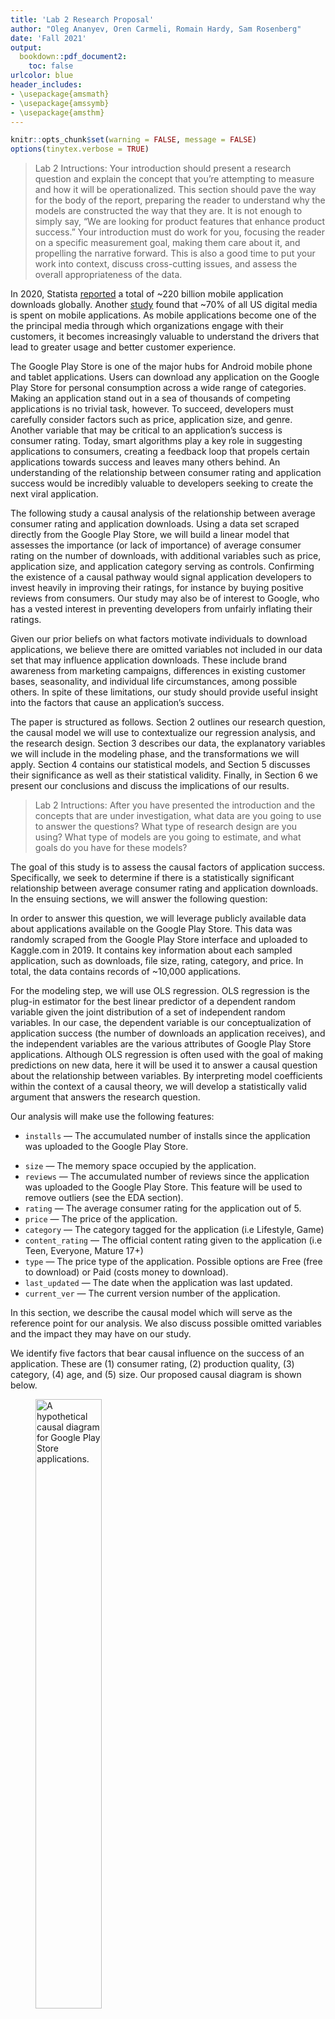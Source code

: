 ```yaml
---
title: 'Lab 2 Research Proposal'
author: "Oleg Ananyev, Oren Carmeli, Romain Hardy, Sam Rosenberg"
date: 'Fall 2021'
output:
  bookdown::pdf_document2: 
    toc: false
urlcolor: blue
header_includes:
- \usepackage{amsmath}
- \usepackage{amssymb}
- \usepackage{amsthm}
---
```


```r
knitr::opts_chunk$set(warning = FALSE, message = FALSE) 
options(tinytex.verbose = TRUE)
```

\tableofcontents

\section{Introduction}

>Lab 2 Intructions: Your introduction should present a research question and explain the concept that you're attempting to measure and how it will be operationalized. This section should pave the way for the body of the report, preparing the reader to understand why the models are constructed the way that they are. It is not enough to simply say, "We are looking for product features that enhance product success."  Your introduction must do work for you, focusing the reader on a specific measurement goal, making them care about it, and propelling the narrative forward. This is also a good time to put your work into context, discuss cross-cutting issues, and assess the overall appropriateness of the data.

\par

In 2020, Statista [reported](https://www.statista.com/statistics/271644/worldwide-free-and-paid-mobile-app-store-downloads/) a total of ~220 billion mobile application downloads globally. Another [study](https://buildfire.com/app-statistics/) found that ~70% of all US digital media is spent on mobile applications. As mobile applications become one of the the principal media through which organizations engage with their customers, it becomes increasingly valuable to understand the drivers that lead to greater usage and better customer experience.

\par
The Google Play Store is one of the major hubs for Android mobile phone and tablet applications. Users can download any application on the Google Play Store for personal consumption across a wide range of categories. Making an application stand out in a sea of thousands of competing applications is no trivial task, however. To succeed, developers must carefully consider factors such as price, application size, and genre. Another variable that may be critical to an application's success is consumer rating. Today, smart algorithms play a key role in suggesting applications to consumers, creating a feedback loop that propels certain applications towards success and leaves many others behind. An understanding of the relationship between consumer rating and application success would be incredibly valuable to developers seeking to create the next viral application.

\par
The following study a causal analysis of the relationship between average consumer rating and application downloads. Using a data set scraped directly from the Google Play Store, we will build a linear model that assesses the importance (or lack of importance) of average consumer rating on the number of downloads, with additional variables such as price, application size, and application category serving as controls. Confirming the existence of a causal pathway would signal application developers to invest heavily in improving their ratings, for instance by buying positive reviews from consumers. Our study may also be of interest to Google, who has a vested interest in preventing developers from unfairly inflating their ratings.

\par
Given our prior beliefs on what factors motivate individuals to download applications, we believe there are omitted variables not included in our data set that may influence application downloads. These include brand awareness from marketing campaigns, differences in existing customer bases, seasonality, and individual life circumstances, among possible others. In spite of these limitations, our study should provide useful insight into the factors that cause an application's success.

\par
The paper is structured as follows. Section 2 outlines our research question, the causal model we will use to contextualize our regression analysis, and the research design. Section 3 describes our data, the explanatory variables we will include in the modeling phase, and the transformations we will apply. Section 4 contains our statistical models, and Section 5 discusses their significance as well as their statistical validity. Finally, in Section 6 we present our conclusions and discuss the implications of our results.


\section{Data and Research Design}

>Lab 2 Intructions: After you have presented the introduction and the concepts that are under investigation, what data are you going to use to answer the questions? What type of research design are you using? What type of models are you going to estimate, and what goals do you have for these models?  

The goal of this study is to assess the causal factors of application success. Specifically, we seek to determine if there is a statistically significant relationship between average consumer rating and application downloads. In the ensuing sections, we will answer the following question:

>\textit{Does a higher average consumer rating lead to greater downloads for Google Play Store applications?}

\par
In order to answer this question, we will leverage publicly available data about applications available on the Google Play Store. This data was randomly scraped from the Google Play Store interface and uploaded to Kaggle.com in 2019. It contains key information about each sampled application, such as downloads, file size, rating, category, and price. In total, the data contains records of ~10,000 applications. 

\par
For the modeling step, we will use OLS regression. OLS regression is the plug-in estimator for the best linear predictor of a dependent random variable given the joint distribution of a set of independent random variables. In our case, the dependent variable is our conceptualization of application success (the number of downloads an application receives), and the independent variables are the various attributes of Google Play Store applications. Although OLS regression is often used with the goal of making predictions on new data, here it will be used it to answer a causal question about the relationship between variables. By interpreting model coefficients within the context of a causal theory, we will develop a statistically valid argument that answers the research question. 

Our analysis will make use the following features:

\textbf{Dependent Variable:} 

* `installs` — The accumulated number of installs since the application was uploaded to the Google Play Store.

\textbf{Independent Variables:}

* `size` — The memory space occupied by the application.
* `reviews` — The accumulated number of reviews since the application was uploaded to the Google Play Store. This feature will be used to remove outliers (see the EDA section). 
* `rating` — The average consumer rating for the application out of 5.
* `price` — The price of the application.
* `category` — The category tagged for the application (i.e Lifestyle, Game)
* `content_rating` — The official content rating given to the application (i.e Teen, Everyone, Mature 17+)
* `type` — The price type of the application. Possible options are Free (free to download) or Paid (costs money to download).
* `last_updated` — The date when the application was last updated.
* `current_ver` — The current version number of the application.

\subsection{Causal Model}
In this section, we describe the causal model which will serve as the reference point for our analysis. We also discuss possible omitted variables and the impact they may have on our study.

\subsubsection{Simple Model}
We identify five factors that bear causal influence on the success of an application. These are (1) consumer rating, (2) production quality, (3) category, (4) age, and (5) size. Our proposed causal diagram is shown below.

![A hypothetical causal diagram for Google Play Store applications.](./simple_model.PNG){#image1 .class width=50%}

\textbf{Application success}
\par
The goal of this analysis to identify causal factors for application success, and more specifically to assess whether consumer rating has a positive effect on application success. There are different ways in which we could operationalize application success. Our study will use the raw download count as a surrogate, since it directly measures the number of consumers that made the decision to download the application. Although this choice ignores other potential aspects of success such as revenue and social impact, it is effective in its simplicity and appropriate for an exploratory study.

\textbf{Consumer Rating}
\par
Our independent variable of interest is consumer rating, which we are operationalizing using the `rating` field in the data set. We hypothesize that higher application ratings  should cause greater downloads. This is because an application that has been highly rated is one that has been deemed worthwhile by other users. When new consumers decide whether or not to download an application, they will likely trust the opinions of their peers and download applications with positive reviews. Conversely, we expect applications with negative ratings to have less success, since other users have judged them poorly. There should not be causal pathways from rating to any of the other explanatory variables, since they are determined during the development phase of the application while consumer rating is decided once the application is published to the Google Play Store.
\par
Although we have not included it in the diagram, there is the possibility that a reverse causal path exists from application success to consumer rating. Successful applications are those that are enjoyable to a large number of consumers. Therefore, it is possible that users will rate applications with high download counts higher than applications with low download counts because they are primed to believe that such applications are better—otherwise, the successful applications would not have received so many views. Generally, we expect the reverse path to be weaker than the forward path. If ratings and downloads both have positive effects on one another, however, our models may suffer from positive feedback. We will discuss the implications of this effect in the results section.

\textbf{Price}
\par
We expect price (`price` and `type` in the data set) to also have a causal effect on application success. Overall, we believe that paid applications should be more successful than free applications since they have more appealing features. This may not always be the case, however. For instance, free applications could have equally impressive features as paid applications, while paid applications could be lazily trying to cash out on naive users. We recognize that this assumption is imperfect, and we will discuss possible interpretations later in our analysis.
\par
We also anticipate a causal pathway from price to rating, for similar reasons as the pathway from price to success. Specifically, we believe that consumers are likely to rate paid applications positively since those applications have more desirable features, whereas free applications will be reviewed negatively. Again, this causal pathway could lean in the opposite direction if our assumption about the relationship between price and application quality proves to be incorrect.

\textbf{Category}
\par
The category that an application belongs to is likely to affect its success. Some types of applications like games and utilities appeal to a broad audiences and are therefore more likely to find success than applications which appeal to a smaller subset of consumers. This interaction may not necessarily be so straightforward, however. If an application belongs to a popular category, then it also has to compete with other applications in the same category, which may actually be detrimental to the application. Meanwhile, applications belonging to niche categories could have a greater chance of achieving success simply due to the fact that they have fewer competitors. Globally, we expect that the most successful applications to belong to popular categories, but that moderately successful applications can be found across almost a majority of categories. 
\par
Application category is probably also a predictor of consumer rating. Due to stylistic and functional differences between categories, it is likely that they are reviewed against different criteria. For example, a consumer reviewing a mobile game may place emphasis on the graphics, the fluidity of the controls, and the balance of the game mechanics, among others. A lifestyle application, on the other hand, will probably be judged on completely different features, such as ease of use, relevance in every day life, and usefulness. Because the review criteria depend on the category of the application, the ratings assuredly do too. It is difficult to predict in advance what categories are positively or negatively associated with consumer ratings, but we expect categories with narrower consumer bases to receive harsher ratings. Categories that can make users feel frustrated, such as games or dating applications, may also receive more negative reviews on average.

\textbf{Age}
\par
If we are to interpret application success in terms of the number of downloads an application accumulates, then the age of an application is necessarily an influential factor. Applications can only receive more downloads as time passes, so the longer an application remains on the Google Play Store, the more downloads it can receive. As an example of why this is important, consider two applications: one that was uploaded one year ago, and one that was uploaded one week ago. The older application receives 100 downloads a month for the whole year while the newer application receives 1000 downloads in one week. If we were to only compare the download counts (1200 to 1000), it would seem as if the older application was more successful. By bringing age into the analysis, we are able to compare the applications by download rate instead of count, thus realizing that the newer application is far more successful than its older counterpart.
\par
Unfortunately, our data set does not include an exact measure for age. However, the fields `current_ver` (the current version of the application) and `last_updated` (the date when the application was last updated) can serve as proxies for age. For instance, `current_ver` will generally be larger for older applications and smaller for newer applications.
\par
We do not expect age to have causal pathways to any of the other explanatory variables, though it might be possible to argue that price and rating are affected by age. Unless our analysis clearly demonstrates otherwise, we will assume these effects are negligible.

\textbf{Size}
\par
We foresee two opposing sides to the relationship between application size (represented by `size` in the data set) and application success. The first is a negative effect; given the limited space available on mobile and tablet devices, users may be more likely to download smaller applications. Alternatively, application size could be an indicator of production quality, in which case users may prefer larger applications over smaller ones. We hypothesize that the first effect takes precedence.

\subsubsection{Omitted Variables}
The true causal diagram is undoubtedly more complex than the one we have outlined above. We have identified several omitted variables that could affect our statistical models and any conclusions we infer from them, shown in the second causal diagram below. We discuss the relationships these omitted variables have on our existing variables and the ways in which they could bias our results.

![A revised version of the causal diagram including omitted variables.](./complex_model.PNG){#image2 .class width=50%}

\textbf{Brand Awareness}

\textbf{Differences in Consumer Bases}

\textbf{Seasonality}

\textbf{Individual Life Circumstances}

\subsection{Model Building}

>Lab 2 Intructions: You will next build a set of models to investigate your research question, documenting your decisions. Here are some things to keep in mind during your model building process:
1. *What do you want to measure*? Make sure you identify one, or a few, variables that will allow you to derive conclusions relevant to your research question, and include those variables in all model specifications. How are the variables that you will be modeling distributed? Provide enough context and information about your data for your audience to understand whatever model results you will eventually present. 
2. What [covariates](https://en.wikipedia.org/wiki/Dependent_and_independent_variables#Statistics_synonyms) help you achieve your modeling goals? Are there problematic covariates?  either due to *collinearity*, or because they will absorb some of a causal effect you want to measure?
3. What *transformations*, if any, should you apply to each variable? These transformations might reveal linearities in the data, make our results relevant, or help us meet model assumptions.
4. Are your choices supported by exploratory data analysis (*EDA*)? You will likely start with some general EDA to *detect anomalies* (missing values, top-coded variables, etc.). From then on, your EDA should be interspersed with your model building. Use visual tools to *guide* your decisions. You can also leverage statistical *tests* to help assess whether variables, or groups of variables, are improving model fit.
At the same time, it is important to remember that you are not trying to create one perfect model. You will create several specifications, giving the reader a sense of how robust (or sensitive) your results are to modeling choices, and to show that you're not just cherry-picking the specification that leads to the largest effects.
At a minimum, you need to estimate at least three model specifications: 
The first model you include should include *only the key variables* you want to measure. These variables might be transformed, as determined by your EDA, but the model should include the absolute minimum number of covariates (usually zero or one covariate that is so crucial it would be unreasonable to omit it).
Additional models should each be defensible, and should continue to tell the story of how product features contribute to product success. This might mean including additional right-hand side features to remove omitted variable bias identified by your casual theory; or, instead, it might mean estimating a model that examines a related concept of success, or a model that investigates a heterogeneous effect. These models, and your modeling process should be defensible, incremental, and clearly explained at all points.
Your goal is to choose models that encircle the space of reasonable modeling choices, and to give an overall understanding of how these choices impact results.

Based on our exploratory data analysis we decided on various interaction terms and transformations to use in our linear model. Our focus was to maximize its prediction accuracy (R^2) as well as maintaining a model that is explainable.

``` r
#install.packages('GGally')
#install.packages('moments')
#install.packages("corrplot") 

install.packages('GGally', repos='https://ftp.osuosl.org/pub/cran/')
install.packages('moments', repos='https://ftp.osuosl.org/pub/cran/')
install.packages("corrplot", repos = "http://cran.us.r-project.org") 
```

```r
library(GGally)
library(ggplot2) 
library(lmtest)
library(lubridate)
library(moments)
library(sandwich)
library(stargazer)
library(tidyverse)
library(data.table)

source('./functions/get_robust_se.R')
source('./functions/get_clean_dataset.R')

knitr::opts_chunk$set(echo = TRUE)
```

```r
data_clean <- get_clean_dataset()
glimpse(data_clean)
```

```r
model_small  <- lm(log_installs ~ 1 + rating, data = data_clean)
model_medium <- lm(log_installs ~ 1 + rating + log_size + log_current_version +
                     log_last_updated + is_free + is_family_category + 
                     is_game_category + is_tools_category + is_content_everyone,
                   data = data_clean)
model_large  <- lm(log_installs ~ 1 + rating + log_size + log_current_version +
                     log_last_updated + is_free + is_content_everyone +
                     rating * is_family_category + rating * is_game_category + 
                     rating * is_tools_category,
                   data = data_clean)

# plot(model_small)
# plot(model_medium)
# plot(model_large)
```

```r
stargazer(
  model_small,
  model_medium,
  model_large,
  header = FALSE,
  type = "latex",
  se = list(get_robust_se(model_small), get_robust_se(model_medium), 
            get_robust_se(model_large)),
  column.sep.width = "3pt",
  font.size = "small"
)
```


\subsection{Model Limitations}

#### 5a. Statistical limitations of your model
>Lab 2 Intructions: As a team, evaluate all of the large sample model assumptions. However, you do not necessarily want to discuss every assumption in your report. Instead, highlight any assumption that might pose significant problems for your analysis. For any violations that you identify, describe the statistical consequences. If you are able to identify any strategies to mitigate the consequences, explain these strategies. 
Note that you may need to change your model specifications in response to violations of the large sample model. 

In the following section, we assess the five assumptions of the classic linear model: independence and identical distributions (I.I.D.), no perfect collinearity, linear conditional expectations, homoskedastic errors, and normally distributed errors.

\textbf{I.I.D.}
\par
According to the Kaggle authors, this data set was collected by randomly scraping the Google Play Store. Since no clusters of applications were specifically targeted, we can reasonably use the entire set of applications on the Google Play Store as our reference population. We recognize that applications likely have some degree of interdependence, especially within categories. For example, the success of one application likely has a negative impact on other applications of the same type. Due to the large size of this data set, however, we expect any dependencies to be negligible. We also have reason to believe that the data are identically distributed, as they are drawn from the same population of applications. One could argue that since the Google Play Store changes over time, the distribution also shifts in response. Because the authors make no specific mention of the time frame across which the data was collected, we will assume that they originate from a cross-sectional snapshot of the Google Play Store and that no shifts in the underlying distribution occurred during the sampling process.

\textbf{No Perfect Collinearity}
\par We can immediately conclude that the variables included in our models are not perfectly collinear, as otherwise the regressions above would have failed. We can also assess near perfect collinearity for these variables by observing the robust standard errors returned by the regression model. In general, highly collinear features will have large standard errors. Since the standard errors of the coefficients are small relative to their magnitude, we can reasonably conclude that they are not nearly collinear.

\textbf{Linear Conditional Expectations}
\par To verify the assumption of linear conditional expectations, we seek to show that there is no relationship between the model residuals and any of the predictor variables. That is, the model does not systematically underpredict or overpredict in certain regions of the input space. Figures <INSERT FIGURE TAGS> show the relationships between the model residuals and metric-scale predictors. The residuals are generally well-centered around zero, although the model seems to underpredict when `log_reviews` is high and `rating` is low. The fourth plot shows the model residuals as a function of the model predictions. Here, the model seems to underpredict in the left-most and right-most regions, and slightly overpredict in the middle. Overall, there are no strong non-linear relationships between the model residuals and the input features, so we do not find enough evidence to reject the assumption of linear conditional expectation.  

\textbf{Homoskedastic Errors}
\par When assessing homoskedastic errors, we seek to determine if there is a relationship between the variance of the model residuals and the predictors. If the homoskedastic assumption is satisfied, then we should observe a lack of relationship; conversely, if the data are heteroskedastic then the conditional variance will depend on the predictors. The first plot is an eyeball test of homoskedasticity, showing the model residuals as a function of the model predictions. We notice that the spread of the residuals is mostly consistent throughout the data, although the right-hand side is somewhat narrower. As a more concrete assessment, we also perform a Breush-Pagan test with the null hypothesis that there are no heteroskedastic errors in the model. Since the $p$-value falls below our significance threshold of 0.001, we find enough evidence to reject the null hypothesis. In response to this failed assumption, we report robust standard errors (adjusted for heteroskedasticity) instead of non-adjusted errors.

\textbf{Normally Distributed Errors}
\par When assessing the normality of the error distribution, we seek to determine if the model residuals are approximately Gaussian. If so, then the sample quantiles of the residuals should closely match the theoretical quantiles of a normal distribution in a Q-Q plot. Below, we plot the Q-Q plot associated with our model. In general, the residuals seem to follow a normal distribution, as the middle quantiles match the corresponding theoretical quantiles. However, the tails of the residual distribution are fatter than expected; the first quantiles occur at smaller than expected values, and the last quantiles occur at larger than expected values. Overall, the assumption of normally distributed errors seems imperfect but reasonably justified.

Because our data fails to meet the assumption of homoskedasticity, we adopt the large-sample assumptions (assumptions 1 and 2) instead. Specifically, we report robust standard errors rather than non-adjusted errors in our results.

#### 5b. Structural limitations of your model
>Lab 2 Intructions: What are the most important *omitted variables* that you were not able to measure and include in your analysis? For each variable you name, you should *reason about the direction of bias* caused by omitting this variable and whether the omission of this variable calls into question the core results you are reporting. What data could you collect that would resolve any omitted variables bias? 


\section{Results}

>Lab 2 Intructions: You should display all of your model specifications in a regression table, using a package like [`stargazer`](https://cran.r-project.org/web/packages/stargazer/vignettes/stargazer.pdf) to format your output. It should be easy for the reader to find the coefficients that represent key effects near the top of the regression table, and scan horizontally to see how they change from specification to specification. Make sure that you display the most appropriate standard errors in your table.
In your text, comment on both *statistical significance and practical significance*. You may want to include statistical tests besides the standard t-tests for regression coefficients. Here, it is important that you make clear to your audience the practical significance of any model results. How should the product change as a result of what you have discovered? Are there limits to how much change you are proposing? What are the most important results that you have discovered, and what are the least important? 

\section{Conclusion}

>Lab 2 Intructions: Make sure that you end your report with a discussion that distills key insights from your estimates and addresses your research question

\section{Appendix}

